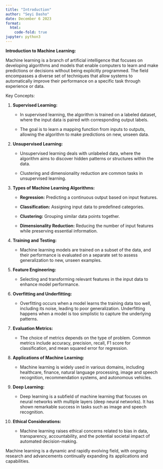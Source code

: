 ```yaml
---
title: "Introduction"
author: "Seyi Dasho"
date: December 6 2023
format:
  html:
    code-fold: true
jupyter: python3
---
```


**Introduction to Machine Learning:**

Machine learning is a branch of artificial intelligence that focuses on developing algorithms and models that enable computers to learn and make predictions or decisions without being explicitly programmed. The field encompasses a diverse set of techniques that allow systems to automatically improve their performance on a specific task through experience or data.

Key Concepts:

1.  **Supervised Learning:**

    -   In supervised learning, the algorithm is trained on a labeled dataset, where the input data is paired with corresponding output labels.

    -   The goal is to learn a mapping function from inputs to outputs, allowing the algorithm to make predictions on new, unseen data.

2.  **Unsupervised Learning:**

    -   Unsupervised learning deals with unlabeled data, where the algorithm aims to discover hidden patterns or structures within the data.

    -   Clustering and dimensionality reduction are common tasks in unsupervised learning.

3.  **Types of Machine Learning Algorithms:**

    -   **Regression:** Predicting a continuous output based on input features.

    -   **Classification:** Assigning input data to predefined categories.

    -   **Clustering:** Grouping similar data points together.

    -   **Dimensionality Reduction:** Reducing the number of input features while preserving essential information.

4.  **Training and Testing:**

    -   Machine learning models are trained on a subset of the data, and their performance is evaluated on a separate set to assess generalization to new, unseen examples.

5.  **Feature Engineering:**

    -   Selecting and transforming relevant features in the input data to enhance model performance.

6.  **Overfitting and Underfitting:**

    -   Overfitting occurs when a model learns the training data too well, including its noise, leading to poor generalization. Underfitting happens when a model is too simplistic to capture the underlying patterns.

7.  **Evaluation Metrics:**

    -   The choice of metrics depends on the type of problem. Common metrics include accuracy, precision, recall, F1 score for classification, and mean squared error for regression.

8.  **Applications of Machine Learning:**

    -   Machine learning is widely used in various domains, including healthcare, finance, natural language processing, image and speech recognition, recommendation systems, and autonomous vehicles.

9.  **Deep Learning:**

    -   Deep learning is a subfield of machine learning that focuses on neural networks with multiple layers (deep neural networks). It has shown remarkable success in tasks such as image and speech recognition.

10. **Ethical Considerations:**

    -   Machine learning raises ethical concerns related to bias in data, transparency, accountability, and the potential societal impact of automated decision-making.

Machine learning is a dynamic and rapidly evolving field, with ongoing research and advancements continually expanding its applications and capabilities.
